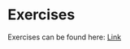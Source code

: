# Exercises

Exercises can be found here: [Link](https://github.com/marco-willi/cas-dl-compvis-exercises-hs2024)
